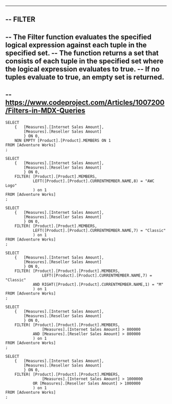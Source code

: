 
--------------------------------------------------------------------------------------------------------------------------------
--	FILTER
--------------------------------------------------------------------------------------------------------------------------------

--	The Filter function evaluates the specified logical expression against each tuple in the specified set. 
--	The function returns a set that consists of each tuple in the specified set where the logical expression evaluates to true. 
--	If no tuples evaluate to true, an empty set is returned.
--------------------------------------------------------------------------------------------------------------------------------

--	https://www.codeproject.com/Articles/1007200/Filters-in-MDX-Queries
--------------------------------------------------------------------------------------------------------------------------------

	SELECT
		{	[Measures].[Internet Sales Amount],
			[Measures].[Reseller Sales Amount]
			} ON 0,
		NON EMPTY [Product].[Product].MEMBERS ON 1
	FROM [Adventure Works]
	;

	SELECT
		{	[Measures].[Internet Sales Amount],
			[Measures].[Reseller Sales Amount]
			} ON 0,
		FILTER(	[Product].[Product].MEMBERS,
				LEFT([Product].[Product].CURRENTMEMBER.NAME,8) = "AWC Logo"
				) on 1
	FROM [Adventure Works]
	;

	SELECT
		{	[Measures].[Internet Sales Amount],
			[Measures].[Reseller Sales Amount]
			} ON 0,
		FILTER(	[Product].[Product].MEMBERS,
				LEFT([Product].[Product].CURRENTMEMBER.NAME,7) = "Classic"
				) on 1
	FROM [Adventure Works]
	;

	SELECT
		{	[Measures].[Internet Sales Amount],
			[Measures].[Reseller Sales Amount]
			} ON 0,
		FILTER(	[Product].[Product].[Product].MEMBERS,
					LEFT([Product].[Product].CURRENTMEMBER.NAME,7) = "Classic"
				AND RIGHT([Product].[Product].CURRENTMEMBER.NAME,1) = "M"
				) on 1
	FROM [Adventure Works]
	;

	SELECT
		{	[Measures].[Internet Sales Amount],
			[Measures].[Reseller Sales Amount]
			} ON 0,
		FILTER(	[Product].[Product].[Product].MEMBERS,
					[Measures].[Internet Sales Amount] > 800000
				AND [Measures].[Reseller Sales Amount] > 800000
				) on 1
	FROM [Adventure Works]
	;

	SELECT
		{	[Measures].[Internet Sales Amount],
			[Measures].[Reseller Sales Amount]
			} ON 0,
		FILTER(	[Product].[Product].[Product].MEMBERS,
					[Measures].[Internet Sales Amount] > 1000000
				OR [Measures].[Reseller Sales Amount] > 1000000
				) on 1
	FROM [Adventure Works]
	;